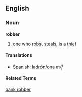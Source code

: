 ==English==
===Noun===
'''robber'''

# one who [[robs]], [[steals]], is a [[thief]]


====Translations====

*Spanish: [[ladrón/ona]] ''m/f''


====Related Terms====

[[bank robber]]